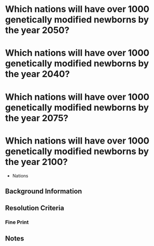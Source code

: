 # Which nations will have over 1000 genetically modified newborns by the year 2050?

# Which nations will have over 1000 genetically modified newborns by the year 2040?

# Which nations will have over 1000 genetically modified newborns by the year 2075?

# Which nations will have over 1000 genetically modified newborns by the year 2100?

* Nations

## Background Information


## Resolution Criteria

### Fine Print

## Notes
